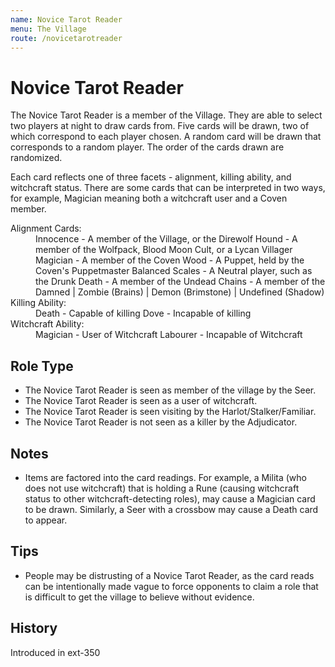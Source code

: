 ```yaml
---
name: Novice Tarot Reader
menu: The Village
route: /novicetarotreader
---
```



# Novice Tarot Reader

The Novice Tarot Reader is a member of the Village. They are able to select two players at night to draw cards from. Five cards will be drawn, two of which correspond to each player chosen. A random card will be drawn that corresponds to a random player. The order of the cards drawn are randomized.

Each card reflects one of three facets - alignment, killing ability, and witchcraft status. There are some cards that can be interpreted in two ways, for example, Magician meaning both a witchcraft user and a Coven member.

<dt> Alignment Cards: </dt>
<dd> Innocence - A member of the Village, or the Direwolf
  Hound - A member of the Wolfpack, Blood Moon Cult, or a Lycan Villager
  Magician - A member of the Coven
  Wood - A Puppet, held by the Coven's Puppetmaster
  Balanced Scales - A Neutral player, such as the Drunk
  Death - A member of the Undead
  Chains - A member of the Damned | Zombie (Brains) | Demon (Brimstone) | Undefined (Shadow)</dd>

<dt> Killing Ability: </dt>
<dd> Death - Capable of killing
  Dove - Incapable of killing </dd>

<dt> Witchcraft Ability: </dt>
<dd>Magician - User of Witchcraft
Labourer - Incapable of Witchcraft</dd>

## Role Type

- The Novice Tarot Reader is seen as member of the village by the Seer.
- The Novice Tarot Reader is seen as a user of witchcraft.
- The Novice Tarot Reader is seen visiting by the Harlot/Stalker/Familiar.
- The Novice Tarot Reader is not seen as a killer by the Adjudicator.

## Notes

- Items are factored into the card readings. For example, a Milita (who does not use witchcraft) that is holding a Rune (causing witchcraft status to other witchcraft-detecting roles), may cause a Magician card to be drawn. Similarly, a Seer with a crossbow may cause a Death card to appear.

## Tips

- People may be distrusting of a Novice Tarot Reader, as the card reads can be intentionally made vague to force opponents to claim a role that is difficult to get the village to believe without evidence.

## History

<Timeline lineColor="white">
  <Event interval="2018-01-01">Introduced in ext-350</Event>
</Timeline>
